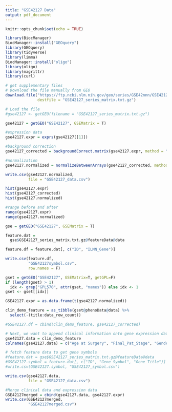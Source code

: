 ```yaml
---
title: "GSE42127 Data"
output: pdf_document
---
```


```r
knitr::opts_chunk$set(echo = TRUE)
```

```r
library(BiocManager)
BiocManager::install("GEOquery")
library(GEOquery) 
library(tidyverse)
library(limma)
BiocManager::install("oligo")
library(oligo)
library(magrittr)
library(curl)
```


```r
# get supplementary files
# Download the file manually from GEO
download.file("https://ftp.ncbi.nlm.nih.gov/geo/series/GSE42nnn/GSE42127/matrix/GSE42127_series_matrix.txt.gz",
              destfile = "GSE42127_series_matrix.txt.gz")

# Load the file
#gse42127 <- getGEO(filename = "GSE42127_series_matrix.txt.gz")

gse42127 = getGEO("GSE42127", GSEMatrix = T)

#expression data
gse42127.expr = exprs(gse42127[[1]])

#background correction
gse42127_corrected = backgroundCorrect.matrix(gse42127.expr, method = "normexp")

#normalization
gse42127.normalized = normalizeBetweenArrays(gse42127_corrected, method = "quantile")

write.csv(gse42127.normalized, 
          file = "GSE42127_data.csv")

hist(gse42127.expr)
hist(gse42127_corrected)
hist(gse42127.normalized)

#range before and after
range(gse42127.expr)
range(gse42127.normalized)
```

```r
gse = getGEO("GSE42127", GSEMatrix = T)

feature.dat = 
  gse$GSE42127_series_matrix.txt.gz@featureData@data

feature.df = feature.dat[, c("ID", "ILMN_Gene")]

write.csv(feature.df, 
          "GSE42127symbol.csv", 
          row.names = F)

gset = getGEO("GSE42127", GSEMatrix=T, getGPL=F)
if (length(gset) > 1) 
  idx <- grep("GPL570", attr(gset, "names")) else idx <- 1
gset <- gset[[idx]]

GSE42127.expr = as.data.frame(t(gse42127.normalized))

clin_demo_feature = as_tibble(gset@phenoData@data) %>%
  select(-(title:data_row_count))

#GSE42127.df = cbind(clin_demo_feature, gse42127_corrected)

# Next, we want to append clinical information onto gene expression data
gse42127.data = clin_demo_feature 
colnames(gse42127.data) = c("Age at Surgery", "Final_Pat_Stage", "Gender", "Adjuvant Chemo", "Histology", "Survival Months", "Survival Status")

# fetch feature data to get gene symbols
#feature.dat = gse$GSE42127_series_matrix.txt.gz@featureData@data 
#GSE42127.symbol = feature.dat[, c("ID", "Gene Symbol", "Gene Title")]
#write.csv(GSE42127.symbol, "GSE42127_symbol.csv")

write.csv(gse42127.data, 
          file = "GSE42127_data.csv")

```


```r
#Merge clinical data and expression data
GSE42127merged = cbind(gse42127.data, gse42127.expr)
write.csv(GSE42127merged, 
          "GSE42127merged.csv")
```

